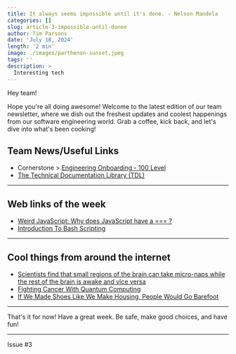 ```yaml
---
title: It always seems impossible until it's done. - Nelson Mandela
categories: []
slug: article-3-impossible-until-donee
author: Tim Parsons
date: 'July 18, 2024'
length: '2 min'
image: ./images/parthenon-sunset.jpeg
tags: ''
description: >
  Interesting tech
---
```


Hey team!

Hope you're all doing awesome! Welcome to the latest edition of our team newsletter, where we dish out the freshest updates and coolest happenings from our software engineering world. Grab a coffee, kick back, and let's dive into what's been cooking!

## Team News/Useful Links

- Cornerstone > [Engineering Onboarding - 100 Level](https://godaddy.csod.com/LMS/LoDetails/DetailsLo.aspx?loid=ff96b898-c281-45a0-991c-d13e05702c57)
- [The Technical Documentation Library (TDL)](https://tdl.gdcorp.tools/)

---

## Web links of the week

- [Weird JavaScript: Why does JavaScript have a === ?](https://blog.frankmtaylor.com/2023/05/11/weird-javascript-why-does-javascript-have-a-triple-equal/)
- [Introduction To Bash Scripting](https://ebook.bobby.sh/)

---

## Cool things from around the internet

- [Scientists find that small regions of the brain can take micro-naps while the rest of the brain is awake and vice versa](https://www.sciencedaily.com/releases/2024/07/240716165143.htm)
- [Fighting Cancer With Quantum Computing](https://www.noemamag.com/quantum-computing-could-make-cancer-more-like-the-common-cold/)
- [If We Made Shoes Like We Make Housing, People Would Go Barefoot](https://www.strongtowns.org/journal/2024/1/2/if-we-made-shoes-like-we-make-housing-people-would-go-barefoot)

---

That's it for now! Have a great week. Be safe, make good choices, and have fun!

---

Issue #3

